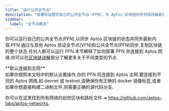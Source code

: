 ```yaml
---
title: "运行公共全节点"
description: "部署和运营您自己的公共全节点（PFN），与 Aptos 区块链同步并保持最新状态。"
sidebar:
  label: "全节点概览"
---
```



你可以运行自己的公共全节点(PFN),以同步 Aptos 区块链的状态并同步最新内容.PFN 通过与其他 Aptos 验证全节点(VFN)和公共全节点(PFN)同步,复制区块链的整个状态.任何人都可以运行 PFN.本节解释了如何部署 PFN 并连接到 Aptos 网络.你可以在[区块链详解](/zh/network/blockchain)部分了解更多关于不同类型的节点.

<Aside type="note">
  **默认连接到主网**<br />
  如果你按照本文档中的默认设置操作,你的 PFN 将连接到 Aptos 主网.要连接到不同的 Aptos 网络,如 devnet 或 testnet,请确保你有正确的 docker 镜像标签,或者如果你想直接构建二进制文件,则需要正确的源代码分支.

  你可以在这里找到所有网络的创世区块和路标文件 ➜ https://github.com/aptos-labs/aptos-networks.
</Aside>
